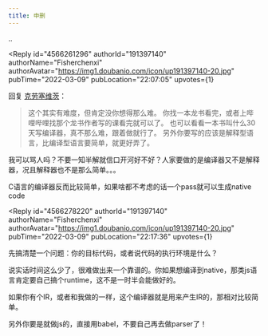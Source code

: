 ```yaml
---
title: 申删
---
```



<Forum groupName="今天你写bug了么?" groupUrl="https://www.douban.com/group/a_bug/" archivedAt="2025-05-16T16:43:06.323Z">
  <Post
    id="259691185"
    title="申删"
    url="https://www.douban.com/group/topic/259691185/?_spm_id=MjA1NjQyMjE2"
    pubTime="2022-04-12"
    highlightUserId="191397140"
  >
..

<Reply
  id="4566261296"
  authorId="191397140"
  authorName="Fisherchenxi"
  authorAvatar="https://img1.doubanio.com/icon/up191397140-20.jpg"
  pubTime="2022-03-09"
  pubLocation="22:07:05"
  upvotes={1}
>
回复 [克劳塞维茨](https://www.douban.com/people/61933125/)：
> 这个其实有难度，但肯定没你想得那么难。
你找一本龙书看完，或者上哔哩哔哩找那个龙书作者写的课看完就可以了。
也可以看看一本书叫什么30天写编译器，真不那么难，跟着做就行了。
另外你要写的应该是解释型语言，比编译型语言要简单，就更好弄了。

我可以骂人吗？不要一知半解就信口开河好不好？人家要做的是编译器又不是解释器，况且解释器也不是那么简单。。。

C语言的编译器反而比较简单，如果啥都不考虑的话一个pass就可以生成native
code
</Reply>

<Reply
  id="4566278220"
  authorId="191397140"
  authorName="Fisherchenxi"
  authorAvatar="https://img1.doubanio.com/icon/up191397140-20.jpg"
  pubTime="2022-03-09"
  pubLocation="22:17:36"
  upvotes={1}
>
先搞清楚一个问题：你的目标代码，或者说代码的执行环境是什么？

说实话时间这么少了，很难做出来一个靠谱的。你如果想编译到native，那类js语言肯定要自己搞个runtime，这不是一时半会能做好的。

如果你有个IR，或者和我做的一样，这个编译器就是用来产生IR的，那相对比较简单。

另外你要是就做js的，直接用babel，不要自己再去做parser了！
</Reply>
  </Post>
</Forum>
